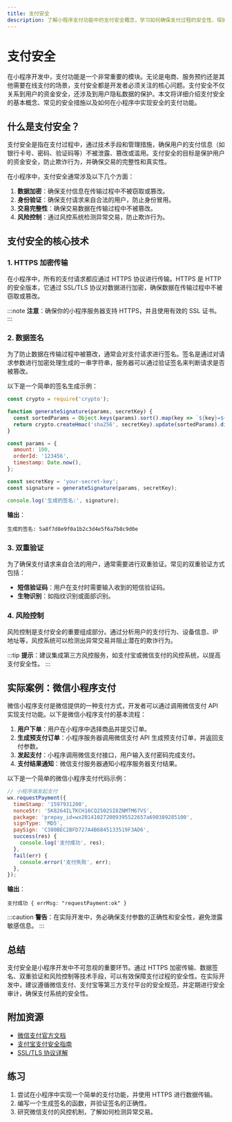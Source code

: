 ```yaml
---
title: 支付安全
description: 了解小程序支付功能中的支付安全概念，学习如何确保支付过程的安全性，保护用户数据和交易信息。
---
```


# 支付安全

在小程序开发中，支付功能是一个非常重要的模块。无论是电商、服务预约还是其他需要在线支付的场景，支付安全都是开发者必须关注的核心问题。支付安全不仅关系到用户的资金安全，还涉及到用户隐私数据的保护。本文将详细介绍支付安全的基本概念、常见的安全措施以及如何在小程序中实现安全的支付功能。

## 什么是支付安全？

支付安全是指在支付过程中，通过技术手段和管理措施，确保用户的支付信息（如银行卡号、密码、验证码等）不被泄露、篡改或滥用。支付安全的目标是保护用户的资金安全，防止欺诈行为，并确保交易的完整性和真实性。

在小程序中，支付安全通常涉及以下几个方面：

1. **数据加密**：确保支付信息在传输过程中不被窃取或篡改。
2. **身份验证**：确保支付请求来自合法的用户，防止身份冒用。
3. **交易完整性**：确保交易数据在传输过程中不被篡改。
4. **风险控制**：通过风控系统检测异常交易，防止欺诈行为。

## 支付安全的核心技术

### 1. HTTPS 加密传输

在小程序中，所有的支付请求都应通过 HTTPS 协议进行传输。HTTPS 是 HTTP 的安全版本，它通过 SSL/TLS 协议对数据进行加密，确保数据在传输过程中不被窃取或篡改。

:::note
**注意**：确保你的小程序服务器支持 HTTPS，并且使用有效的 SSL 证书。
:::

### 2. 数据签名

为了防止数据在传输过程中被篡改，通常会对支付请求进行签名。签名是通过对请求参数进行加密处理生成的一串字符串，服务器可以通过验证签名来判断请求是否被篡改。

以下是一个简单的签名生成示例：

```javascript
const crypto = require('crypto');

function generateSignature(params, secretKey) {
  const sortedParams = Object.keys(params).sort().map(key => `${key}=${params[key]}`).join('&');
  return crypto.createHmac('sha256', secretKey).update(sortedParams).digest('hex');
}

const params = {
  amount: 100,
  orderId: '123456',
  timestamp: Date.now(),
};

const secretKey = 'your-secret-key';
const signature = generateSignature(params, secretKey);

console.log('生成的签名:', signature);
```

**输出**：
```
生成的签名: 5a8f7d8e9f0a1b2c3d4e5f6a7b8c9d0e
```

### 3. 双重验证

为了确保支付请求来自合法的用户，通常需要进行双重验证。常见的双重验证方式包括：

- **短信验证码**：用户在支付时需要输入收到的短信验证码。
- **生物识别**：如指纹识别或面部识别。

### 4. 风险控制

风险控制是支付安全的重要组成部分。通过分析用户的支付行为、设备信息、IP 地址等，风控系统可以检测出异常交易并阻止潜在的欺诈行为。

:::tip
**提示**：建议集成第三方风控服务，如支付宝或微信支付的风控系统，以提高支付安全性。
:::

## 实际案例：微信小程序支付

微信小程序支付是微信提供的一种支付方式，开发者可以通过调用微信支付 API 实现支付功能。以下是微信小程序支付的基本流程：

1. **用户下单**：用户在小程序中选择商品并提交订单。
2. **生成预支付订单**：小程序服务器调用微信支付 API 生成预支付订单，并返回支付参数。
3. **发起支付**：小程序调用微信支付接口，用户输入支付密码完成支付。
4. **支付结果通知**：微信支付服务器通知小程序服务器支付结果。

以下是一个简单的微信小程序支付代码示例：

```javascript
// 小程序端发起支付
wx.requestPayment({
  timeStamp: '1597931200',
  nonceStr: '5K8264ILTKCH16CQ2502SI8ZNMTM67VS',
  package: 'prepay_id=wx201410272009395522657a690389285100',
  signType: 'MD5',
  paySign: 'C380BEC2BFD727A4B6845133519F3AD6',
  success(res) {
    console.log('支付成功', res);
  },
  fail(err) {
    console.error('支付失败', err);
  },
});
```

**输出**：
```
支付成功 { errMsg: "requestPayment:ok" }
```

:::caution
**警告**：在实际开发中，务必确保支付参数的正确性和安全性，避免泄露敏感信息。
:::

## 总结

支付安全是小程序开发中不可忽视的重要环节。通过 HTTPS 加密传输、数据签名、双重验证和风险控制等技术手段，可以有效保障支付过程的安全性。在实际开发中，建议遵循微信支付、支付宝等第三方支付平台的安全规范，并定期进行安全审计，确保支付系统的安全性。

## 附加资源

- [微信支付官方文档](https://pay.weixin.qq.com/wiki/doc/apiv3/wxpay/pages/index.shtml)
- [支付宝支付安全指南](https://opendocs.alipay.com/open/270/105899)
- [SSL/TLS 协议详解](https://www.cloudflare.com/learning/ssl/what-is-ssl/)

## 练习

1. 尝试在小程序中实现一个简单的支付功能，并使用 HTTPS 进行数据传输。
2. 编写一个生成签名的函数，并验证签名的正确性。
3. 研究微信支付的风控机制，了解如何检测异常交易。
